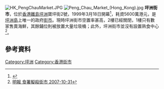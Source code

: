 {{Coord|22.28468|114.03808|display=title}}
[[File:HK_PengChauMarket.JPG|thumb]]
[[File:Peng_Chau_Market_(Hong_Kong).jpg|thumb]]
'''坪洲街市'''，位於[[香港|香港]][[離島|離島]][[坪洲|坪洲]]寶坪街2號，1999年3月18日開幕<ref>{{Cite web |url=http://www.info.gov.hk/gia/general/199903/18/0318153.htm |title=坪洲街市今日開幕 一九九九年三月十八日（星期四） |accessdate=2010-04-16 |archive-date=2004-11-25 |archive-url=https://web.archive.org/web/20041125063359/http://www.info.gov.hk/gia/general/199903/18/0318153.htm |dead-url=no }}</ref>，耗資5600萬港元，是[[坪洲|坪洲島]]上唯一的政府[[街市|街市]]。現時坪洲街市空置率甚高，2樓已經關閉，1樓只有數家售賣海鮮，其餘鋪位則被放置大量垃圾桶；此外，坪洲街市並沒有設置熟食中心<ref>[http://news.sina.com.hk/cgi-bin/nw/show.cgi/2/1/1/542002/1.html 明報 食署擬殺街市 2007-10-31]{{Dead link|date=2019年10月 |bot=InternetArchiveBot |fix-attempted=yes }}</ref>。

== 參考資料 ==
{{reflist}}

{{HK-econ-stub}}

[[Category:坪洲|Category:坪洲]]
[[Category:香港街市|Category:香港街市]]